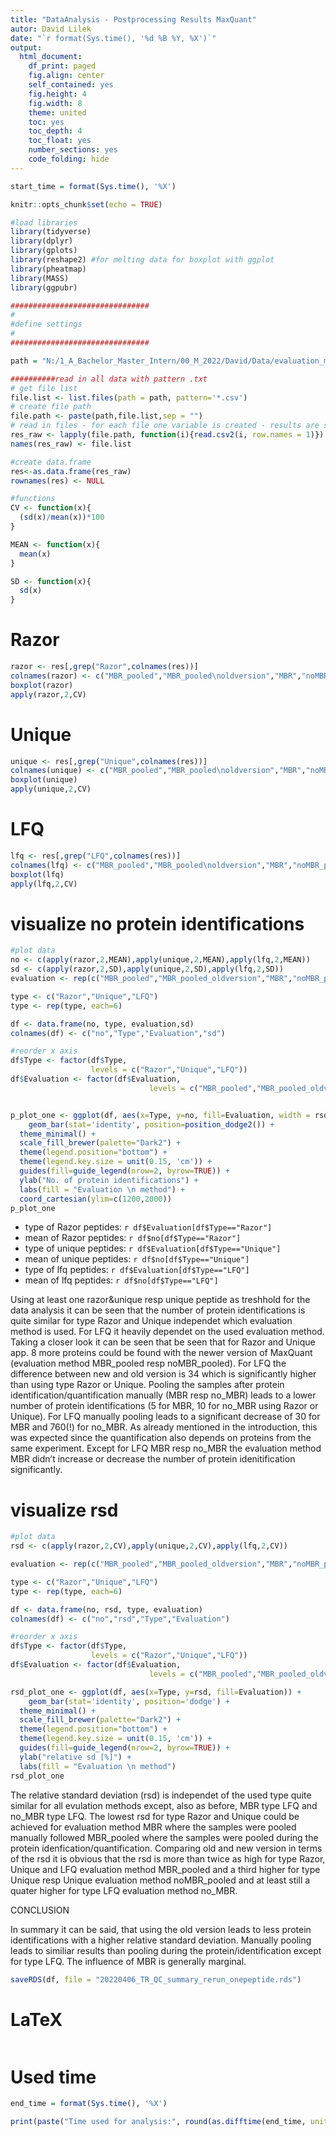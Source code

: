 ```yaml
---
title: "DataAnalysis - Postprocessing Results MaxQuant"
autor: David Lilek
date: "`r format(Sys.time(), '%d %B %Y, %X')`"
output:
  html_document:
    df_print: paged
    fig.align: center
    self_contained: yes
    fig.height: 4
    fig.width: 8
    theme: united
    toc: yes
    toc_depth: 4
    toc_float: yes
    number_sections: yes
    code_folding: hide
---
```


```r
start_time = format(Sys.time(), '%X')
```

```r
knitr::opts_chunk$set(echo = TRUE)
```

```r
#load libraries
library(tidyverse)
library(dplyr)
library(gplots)
library(reshape2) #for melting data for boxplot with ggplot
library(pheatmap)
library(MASS)
library(ggpubr)
```

```r
###############################
#
#define settings
#
###############################

path = "N:/1_A_Bachelor_Master_Intern/00_M_2022/David/Data/evaluation_masterthesis/QC/tmpfiles/qc_oneuniquepeptide/"

##########read in all data with pattern .txt
# get file list
file.list <- list.files(path = path, pattern='*.csv')
# create file path
file.path <- paste(path,file.list,sep = "")
# read in files - for each file one variable is created - results are stored in a list
res_raw <- lapply(file.path, function(i){read.csv2(i, row.names = 1)})
names(res_raw) <- file.list
```

```r
#create data.frame
res<-as.data.frame(res_raw)
rownames(res) <- NULL
```

```r
#functions
CV <- function(x){
  (sd(x)/mean(x))*100
}

MEAN <- function(x){
  mean(x)
}

SD <- function(x){
  sd(x)
}
```

# Razor

```r
razor <- res[,grep("Razor",colnames(res))]
colnames(razor) <- c("MBR_pooled","MBR_pooled\noldversion","MBR","noMBR_pooled","noMBR_pooled\noldversion","noMBR")
boxplot(razor)
apply(razor,2,CV)
```

# Unique

```r
unique <- res[,grep("Unique",colnames(res))]
colnames(unique) <- c("MBR_pooled","MBR_pooled\noldversion","MBR","noMBR_pooled","noMBR_pooled\noldversion","noMBR")
boxplot(unique)
apply(unique,2,CV)
```

# LFQ

```r
lfq <- res[,grep("LFQ",colnames(res))]
colnames(lfq) <- c("MBR_pooled","MBR_pooled\noldversion","MBR","noMBR_pooled","noMBR_pooled\noldversion","noMBR")
boxplot(lfq)
apply(lfq,2,CV)
```

# visualize no protein identifications

```r
#plot data
no <- c(apply(razor,2,MEAN),apply(unique,2,MEAN),apply(lfq,2,MEAN))
sd <- c(apply(razor,2,SD),apply(unique,2,SD),apply(lfq,2,SD))
evaluation <- rep(c("MBR_pooled","MBR_pooled_oldversion","MBR","noMBR_pooled","noMBR_pooled_oldversion","noMBR"),3)

type <- c("Razor","Unique","LFQ")
type <- rep(type, each=6)

df <- data.frame(no, type, evaluation,sd)
colnames(df) <- c("no","Type","Evaluation","sd")

#reorder x axis
df$Type <- factor(df$Type,
                  levels = c("Razor","Unique","LFQ"))
df$Evaluation <- factor(df$Evaluation,
                               levels = c("MBR_pooled","MBR_pooled_oldversion","MBR","noMBR_pooled","noMBR_pooled_oldversion","noMBR"))


p_plot_one <- ggplot(df, aes(x=Type, y=no, fill=Evaluation, width = rsd)) +
    geom_bar(stat='identity', position=position_dodge2()) +
  theme_minimal() +
  scale_fill_brewer(palette="Dark2") +
  theme(legend.position="bottom") +
  theme(legend.key.size = unit(0.15, 'cm')) +
  guides(fill=guide_legend(nrow=2, byrow=TRUE)) +
  ylab("No. of protein identifications") +
  labs(fill = "Evaluation \n method") +
  coord_cartesian(ylim=c(1200,2000))
p_plot_one
```

* type of Razor peptides: `r df$Evaluation[df$Type=="Razor"]`
* mean of Razor peptides: `r df$no[df$Type=="Razor"]`
* type of unique peptides: `r df$Evaluation[df$Type=="Unique"]`
* mean of unique peptides: `r df$no[df$Type=="Unique"]`
* type of lfq peptides: `r df$Evaluation[df$Type=="LFQ"]`
* mean of lfq peptides: `r df$no[df$Type=="LFQ"]`

Using at least one razor&unique resp unique peptide as treshhold for the data analysis it can be seen that the number of protein identifications is quite similar for type Razor and Unique independet which evaluation method is used. For LFQ it heavily dependet on the used evaluation method. 
Taking a closer look it can be seen that be seen that for Razor and Unique app. 8 more proteins could be found with the newer version of MaxQuant (evaluation method MBR_pooled resp noMBR_pooled). For LFQ the difference between new and old version is 34 which is significantly higher than using type Razor or Unique. 
Pooling the samples after protein identification/quantification manually (MBR resp no_MBR) leads to a lower number of protein identifications (5 for MBR, 10 for no_MBR using Razor or Unique). For LFQ manually pooling leads to a significant decrease of 30 for MBR and 760(!) for no_MBR. As already mentioned in the introduction, this was expected since the quantification also depends on proteins from the same experiment.
Except for LFQ MBR resp no_MBR the evaluation method MBR didn't increase or decrease the number of protein idenitification significantly. 

# visualize rsd

```r
#plot data
rsd <- c(apply(razor,2,CV),apply(unique,2,CV),apply(lfq,2,CV))

evaluation <- rep(c("MBR_pooled","MBR_pooled_oldversion","MBR","noMBR_pooled","noMBR_pooled_oldversion","noMBR"),3)

type <- c("Razor","Unique","LFQ")
type <- rep(type, each=6)

df <- data.frame(no, rsd, type, evaluation)
colnames(df) <- c("no","rsd","Type","Evaluation")

#reorder x axis
df$Type <- factor(df$Type,
                  levels = c("Razor","Unique","LFQ"))
df$Evaluation <- factor(df$Evaluation,
                               levels = c("MBR_pooled","MBR_pooled_oldversion","MBR","noMBR_pooled","noMBR_pooled_oldversion","noMBR"))

rsd_plot_one <- ggplot(df, aes(x=Type, y=rsd, fill=Evaluation)) +
    geom_bar(stat='identity', position='dodge') +
  theme_minimal() +
  scale_fill_brewer(palette="Dark2") +
  theme(legend.position="bottom") +
  theme(legend.key.size = unit(0.15, 'cm')) +
  guides(fill=guide_legend(nrow=2, byrow=TRUE)) +
  ylab("relative sd [%]") +
  labs(fill = "Evaluation \n method")
rsd_plot_one
```

The relative standard deviation (rsd) is independet of the used type quite similar for all evulation methods except, also as before, MBR type LFQ and no_MBR type LFQ.
The lowest rsd for type Razor and Unique could be achieved for evaluation method MBR where the samples were pooled manually followed MBR_pooled where the samples were pooled during the protein idenfication/quantification.
Comparing old and new version in terms of the rsd it is obvious that the rsd is more than twice as high for type Razor, Unique and LFQ evaluation method MBR_pooled and a third higher for type Unique resp Unique evaluation method noMBR_pooled and at least still a quater higher for type LFQ evaluation method no_MBR.

CONCLUSION

In summary it can be said, that using the old version leads to less protein identifications with a higher relative standard deviation. Manually pooling leads to similiar results than pooling during the protein/identification except for type LFQ. The influence of MBR is generally marginal.

```r
saveRDS(df, file = "20220406_TR_QC_summary_rerun_onepeptide.rds")
```

# LaTeX

```r

```

# Used time

```r
end_time = format(Sys.time(), '%X')
```

```r
print(paste("Time used for analysis:", round(as.difftime(end_time, units = "mins")-as.difftime(start_time, units = "mins"),digits=2),"minutes"))
```
